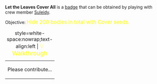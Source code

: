 '''Let the Leaves Cover All''' is a [[Badges|badge]] that can be obtained by playing with crew member [[Suleidy]].

Objective: <big style="color:yellow">Hide 200 bodies in total with Cover seeds.</big>

{| class="mw-collapsible mw-collapsed"
|+ style=white-space:nowrap;text-align:left | <big style="color:yellow">💡 Walkthrough</big>
|-
| Please contribute...
|}